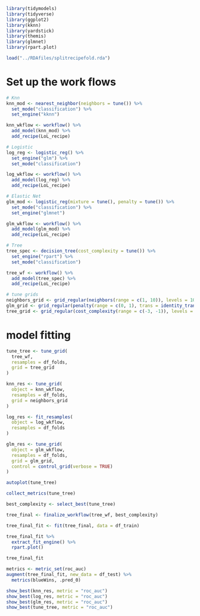 ```r
library(tidymodels)
library(tidyverse)
library(ggplot2)
library(kknn)
library(yardstick)
library(themis)
library(glmnet)
library(rpart.plot)

load("../RDAfiles/splitrecipefold.rda")
```

# Set up the work flows

```r
# Knn
knn_mod <- nearest_neighbor(neighbors = tune()) %>%
  set_mode("classification") %>%
  set_engine("kknn")

knn_wkflow <- workflow() %>% 
  add_model(knn_mod) %>% 
  add_recipe(LoL_recipe)

# Logistic
log_reg <- logistic_reg() %>% 
  set_engine("glm") %>% 
  set_mode("classification")

log_wkflow <- workflow() %>% 
  add_model(log_reg) %>% 
  add_recipe(LoL_recipe)

# Elastic Net
glm_mod <- logistic_reg(mixture = tune(), penalty = tune()) %>%
  set_mode("classification") %>%
  set_engine("glmnet")

glm_wkflow <- workflow() %>% 
  add_model(glm_mod) %>% 
  add_recipe(LoL_recipe)

# Tree
tree_spec <- decision_tree(cost_complexity = tune()) %>%
  set_engine("rpart") %>% 
  set_mode("classification")

tree_wf <- workflow() %>% 
  add_model(tree_spec) %>% 
  add_recipe(LoL_recipe)

# tune grids
neighbors_grid <- grid_regular(neighbors(range = c(1, 10)), levels = 10)
glm_grid <- grid_regular(penalty(range = c(0, 1), trans = identity_trans()), mixture(range = c(0, 1)), levels = 10)
tree_grid <- grid_regular(cost_complexity(range = c(-3, -1)), levels = 10)
```

# model fitting
```r
tune_tree <- tune_grid(
  tree_wf, 
  resamples = df_folds, 
  grid = tree_grid
)

knn_res <- tune_grid(
  object = knn_wkflow, 
  resamples = df_folds, 
  grid = neighbors_grid
)

log_res <- fit_resamples(
  object = log_wkflow, 
  resamples = df_folds
)

glm_res <- tune_grid(
  object = glm_wkflow, 
  resamples = df_folds, 
  grid = glm_grid,
  control = control_grid(verbose = TRUE)
)
```


```r
autoplot(tune_tree)

collect_metrics(tune_tree)

best_complexity <- select_best(tune_tree)

tree_final <- finalize_workflow(tree_wf, best_complexity)

tree_final_fit <- fit(tree_final, data = df_train)

tree_final_fit %>%
  extract_fit_engine() %>%
  rpart.plot()
```
```r
tree_final_fit
```

```r
metrics <- metric_set(roc_auc)
augment(tree_final_fit, new_data = df_test) %>%
  metrics(blueWins, .pred_0)

show_best(knn_res, metric = "roc_auc")
show_best(log_res, metric = "roc_auc")
show_best(glm_res, metric = "roc_auc")
show_best(tune_tree, metric = "roc_auc")
```

